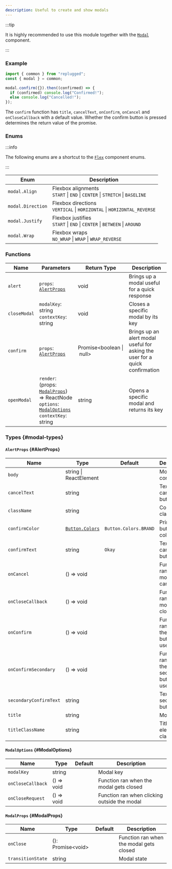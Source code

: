 ```yaml
---
description: Useful to create and show modals
---
```



<RequiredNotice />

:::tip

It is highly recommended to use this module together with the [`Modal`](../../components/Modal)
component.

:::

### Example

```ts
import { common } from "replugged";
const { modal } = common;

modal.confirm({}).then((confirmed) => {
  if (confirmed) console.log("Confirmed!");
  else console.log("Cancelled!");
});
```

The `confirm` function has `title`, `cancelText`, `onConfirm`, `onCancel` and `onCloseCallback` with
a default value. Whether the confirm button is pressed determines the return value of the promise.

### Enums

:::info

The following enums are a shortcut to the [`Flex`](../../components/Flex) component enums.

:::

| Enum              | Description                                                                      |
| ----------------- | -------------------------------------------------------------------------------- |
| `modal.Align`     | Flexbox alignments <br />`START` \| `END` \| `CENTER` \| `STRETCH` \| `BASELINE` |
| `modal.Direction` | Flexbox directions <br />`VERTICAL` \| `HORIZONTAL` \| `HORIZONTAL_REVERSE`      |
| `modal.Justify`   | Flexbox justifies <br />`START` \| `END` \| `CENTER` \| `BETWEEN` \| `AROUND`    |
| `modal.Wrap`      | Flexbox wraps <br />`NO_WRAP` \| `WRAP` \| `WRAP_REVERSE`                        |

### Functions

| Name         | Parameters                                                                                                                                             | Return Type                        | Description                                                                  |
| ------------ | ------------------------------------------------------------------------------------------------------------------------------------------------------ | ---------------------------------- | ---------------------------------------------------------------------------- |
| `alert`      | <Required /> `props`: [`AlertProps`](#AlertProps)                                                                                                      | void                               | Brings up a modal useful for a quick response                                |
| `closeModal` | <Required /> `modalKey`: string <br /> `contextKey`: string                                                                                            | void                               | Closes a specific modal by its key                                           |
| `confirm`    | <Required /> `props`: [`AlertProps`](#AlertProps)                                                                                                      | Promise<boolean&nbsp;\|&nbsp;null> | Brings up an alert modal useful for asking the user for a quick confirmation |
| `openModal`  | <Required /> `render`: (props: [`ModalProps`](#ModalProps)) => ReactNode <br /> `options`: [`ModalOptions`](#ModalOptions) <br /> `contextKey`: string | string                             | Opens a specific modal and returns its key                                   |

### Types {#modal-types}

#### `AlertProps` {#AlertProps}

| Name                   | Type                                             | Default               | Description                                    |
| ---------------------- | ------------------------------------------------ | --------------------- | ---------------------------------------------- |
| `body`                 | string \| ReactElement                           |                       | Modal content                                  |
| `cancelText`           | string                                           |                       | Text for the cancel button                     |
| `className`            | string                                           |                       | Component class name                           |
| `confirmColor`         | [`Button.Colors`](../../components/Button#enums) | `Button.Colors.BRAND` | Primary button color                           |
| `confirmText`          | string                                           | `Okay`                | Text for the cancel button                     |
| `onCancel`             | () => void                                       |                       | Function ran on modal cancel                   |
| `onCloseCallback`      | () => void                                       |                       | Function ran on modal close                    |
| `onConfirm`            | () => void                                       |                       | Function ran when the primary button is used   |
| `onConfirmSecondary`   | () => void                                       |                       | Function ran when the secondary button is used |
| `secondaryConfirmText` | string                                           |                       | Text for the secondary button                  |
| `title`                | string                                           |                       | Modal title                                    |
| `titleClassName`       | string                                           |                       | Title element class name                       |

#### `ModalOptions` {#ModalOptions}

| Name              | Type       | Default | Description                                  |
| ----------------- | ---------- | ------- | -------------------------------------------- |
| `modalKey`        | string     |         | Modal key                                    |
| `onCloseCallback` | () => void |         | Function ran when the modal gets closed      |
| `onCloseRequest`  | () => void |         | Function ran when clicking outside the modal |

#### `ModalProps` {#ModalProps}

| Name              | Type               | Default | Description                             |
| ----------------- | ------------------ | ------- | --------------------------------------- |
| `onClose`         | (): Promise<void\> |         | Function ran when the modal gets closed |
| `transitionState` | string             |         | Modal state                             |
